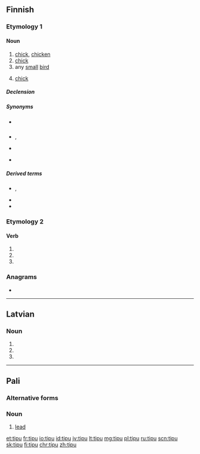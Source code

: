 ==Finnish==

===Etymology 1===

====Noun====
{{fi-noun}}

# [[chick]], [[chicken]] {{gloss|very young chick of hen, when still yellow with its natal down}}
# [[chick]] {{gloss|young of bird}}
# any [[small]] [[bird]]
# {{lb|fi|colloquial}} [[chick]] {{gloss|attractive young woman}}

=====Declension=====
{{fi-decl-valo|tip|||u|a}}

=====Synonyms=====
* {{sense|chicken}} {{l|fi|kananpoika}}
* {{sense|bird's young}} {{l|fi|linnunpoika}}, {{l|fi|linnunpoikanen}}
* {{sense|small bird}} {{l|fi|pikkulintu}}
* {{sense|attractive woman}} {{l|fi|kaunotar}}

=====Derived terms=====
* {{l|fi|tipula}}, {{l|fi|Tipula}}
* {{l|fi|tipunen}}
* {{l|fi|tiputanssi}}

===Etymology 2===

====Verb====
{{head|fi|verb form}}

# {{fi-form of|tippua|mood=indicative|tense=present connegative}}
# {{fi-form of|tippua|pr=second-person|pl=singular|mood=imperative|tense=present}}
# {{fi-form of|tippua|pr=second-person|pl=singular|mood=imperative|tense=present connegative}}

===Anagrams===
* {{l|fi|puit}}

----

==Latvian==

===Noun===
{{head|lv|noun form|g=m}}

# {{lv-inflection of|tips|acc|s}}
# {{lv-inflection of|tips|ins|s}}
# {{lv-inflection of|tips|gen|p}}

----

==Pali==

===Alternative forms===
{{pi-alt}}

===Noun===
{{pi-noun|n}}

# [[lead]] {{gloss|metal}}

[[et:tipu]]
[[fr:tipu]]
[[io:tipu]]
[[id:tipu]]
[[jv:tipu]]
[[lt:tipu]]
[[mg:tipu]]
[[pl:tipu]]
[[ru:tipu]]
[[scn:tipu]]
[[sk:tipu]]
[[fi:tipu]]
[[chr:tipu]]
[[zh:tipu]]
